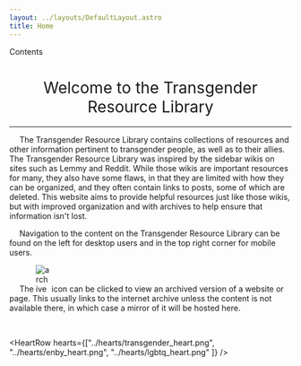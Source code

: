 ```yaml
---
layout: ../layouts/DefaultLayout.astro
title: Home
---
```


<div id="toc" class="contents-table">
  <ul>
    <li></li>
  </ul>
  <span><p>Contents</p></span>
</div>

<h1 style="text-align:center; font-weight:normal;">Welcome to the Transgender Resource Library</h1>

---

&emsp; The Transgender Resource Library contains collections of resources and other information
pertinent to transgender people, as well as to their allies. The Transgender Resource Library
was inspired by the sidebar wikis on sites such as Lemmy and Reddit. While those wikis are important
resources for many, they also have some flaws, in that they are limited with how they can be 
organized, and they often contain links to posts, some of which are deleted. This website aims
to provide helpful resources just like those wikis, but with improved organization and with
archives to help ensure that information isn't lost.

&emsp; Navigation to the content on the Transgender Resource Library can be found on the left for
desktop users and in the top right corner for mobile users.

&emsp; The <img style="display:inline; vertical-align:bottom; max-width:1.5rem;" src="../icons/archive.svg" alt="archive" />
icon can be clicked to view an archived version of a website or page. This usually links to the internet
archive unless the content is not available there, in which case a mirror of it will be hosted here.

&nbsp;

<HeartRow hearts={["../hearts/transgender_heart.png",
                   "../hearts/enby_heart.png",
                   "../hearts/lgbtq_heart.png" ]} />

